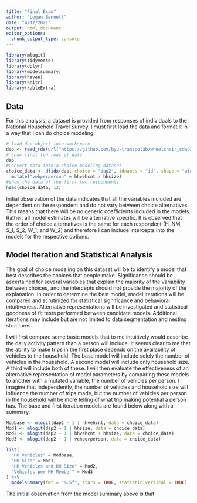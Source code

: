 ```yaml
---
title: "Final Exam"
author: "Logan Bennett"
date: "4/17/2021"
output: html_document
editor_options: 
  chunk_output_type: console
---
```


```r
library(mlogit)
library(tidyverse)
library(dplyr)
library(modelsummary)
library(haven)
library(knitr)
library(kableExtra)
```

## Data

For this analysis, a dataset is provided from responses of individuals to the National Household Travel Survey. I must first load the data and format it in a way that I can do choice modeling.

```r
# load dap object into workspace
dap <- read_rds(url("https://github.com/byu-transpolab/wheelchair_cdap2/raw/master/data/person_dap.rds"))
# show first ten rows of data
dap
#Convert data into a choice modeling dataset
choice_data <- dfidx(dap, choice = "dap2", idnames = "id", shape = "wide") %>%
  mutate("vehperperson" = hhvehcnt / hhsize)
#show the data of the first two respondents
head(choice_data, 12)
```

Initial observation of the data indicates that all the variables included are dependent on the respondent and do not vary between choice alternatives. This means that there will be no generic coefficients included in the models. Rather, all model estimates will be alternative specific. It is observed that the order of choice alternatives is the same for each respondent (H, NM, S_1, S_2, W_1, and W_2) and therefore I can include intercepts into the models for the respective options. 

## Model Iteration and Statistical Analysis

The goal of choice modeling on this dataset will be to identify a model that best describes the choices that people make. Significance should be ascertained for several variables that explain the majority of the variability between choices, and the intercepts should not provide the majority of the explanation. In order to determine the best model, model iterations will be compared and scrutinized for statistical significance and behavioral intuitiveness. Alternative representations will be investigated and statistical goodness of fit tests performed between candidate models. Additional iterations may include but are not limited to data segmentation and nesting structures.

I will first compare some basic models that to me intuitively would describe the daily activity pattern than a person will include. It seems clear to me that the ability to make trips in the first place depends on the availability of vehicles to the household. The base model will include solely the number of vehicles in the household. A second model will include only household size. A third will include both of these. I will then evaluate the effectiveness of an alternative representation of model parameters by comparing these models to another with a mutated variable, the number of vehicles per person. I imagine that independently, the number of vehicles and household size will influence the number of trips made, but the number of vehicles per person in the household will be more telling of what trip making potential a person has. The base and first iteration models are found below along with a summary.

```r
Modbase <- mlogit(dap2 ~ 1 | hhvehcnt, data = choice_data)
Mod1 <- mlogit(dap2 ~ 1 | hhsize, data = choice_data)
Mod2 <- mlogit(dap2 ~ 1 | hhvehcnt + hhsize, data = choice_data)
Mod3 <- mlogit(dap2 ~ 1 | vehperperson, data = choice_data)

list(
  "HH Vehicles" = Modbase,
  "HH Size" = Mod1,
  "HH Vehicles and HH Size" = Mod2,
  "Vehicles per HH Member" = Mod3
) %>%
  modelsummary(fmt = "%.5f", stars = TRUE, statistic_vertical = TRUE)
```

The initial observation from the model summary above is that 
